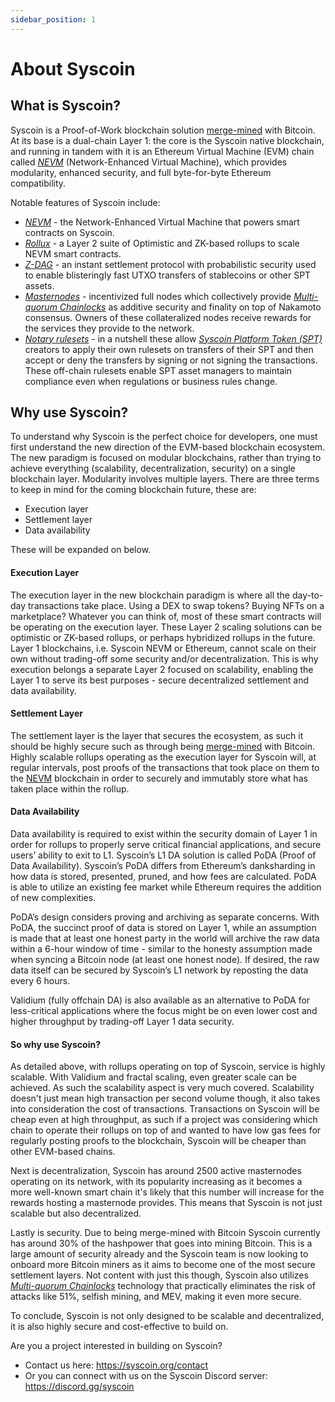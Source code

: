 ```yaml
---
sidebar_position: 1
---
```

# About Syscoin

## What is Syscoin?

Syscoin is a Proof-of-Work blockchain solution [merge-mined](/docs/tech/merged-mining) with Bitcoin. At its base is a dual-chain Layer 1: the core is the Syscoin native blockchain, and running in tandem with it is an Ethereum Virtual Machine (EVM) chain called [*NEVM*](/docs/tech/nevm) (Network-Enhanced Virtual Machine), which provides modularity, enhanced security, and full byte-for-byte Ethereum compatibility.



Notable features of Syscoin include:

- [*NEVM*](/docs/tech/nevm) - the Network-Enhanced Virtual Machine that powers smart contracts on Syscoin.
- [*Rollux*](/docs/tech/rollux) - a Layer 2 suite of Optimistic and ZK-based rollups to scale NEVM smart contracts.
- [*Z-DAG*](/docs/tech/z-dag) - an instant settlement protocol with probabilistic security used to enable blisteringly fast UTXO transfers of stablecoins or other SPT assets.
- [*Masternodes*](/docs/tech/masternodes) - incentivized full nodes which collectively provide [*Multi-quorum Chainlocks*](/docs/tech/chainlocks) as additive security and finality on top of Nakamoto consensus. Owners of these collateralized nodes receive rewards for the services they provide to the network.
- [*Notary rulesets*](/docs/tech/notary) - in a nutshell these allow [*Syscoin Platform Token (SPT)*](/docs/tech/tokens) creators to apply their own rulesets on transfers of their SPT and then accept or deny the transfers by signing or not signing the transactions. These off-chain rulesets enable SPT asset managers to maintain compliance even when regulations or business rules change.

## Why use Syscoin?

To understand why Syscoin is the perfect choice for developers, one must first understand the new direction of the EVM-based blockchain ecosystem. The new paradigm is focused on modular blockchains, rather than trying to achieve everything (scalability, decentralization, security) on a single blockchain layer. Modularity involves multiple layers. There are three terms to keep in mind for the coming blockchain future, these are:

- Execution layer
- Settlement layer
- Data availability

These will be expanded on below.

#### Execution Layer

The execution layer in the new blockchain paradigm is where all the day-to-day transactions take place. Using a DEX to swap tokens? Buying NFTs on a marketplace? Whatever you can think of, most of these smart contracts will be operating on the execution layer. These Layer 2 scaling solutions can be optimistic or ZK-based rollups, or perhaps hybridized rollups in the future. Layer 1 blockchains, i.e. Syscoin NEVM or Ethereum, cannot scale on their own without trading-off some security and/or decentralization. This is why execution belongs a separate Layer 2 focused on scalability, enabling the Layer 1 to serve its best purposes - secure decentralized settlement and data availability.

#### Settlement Layer

The settlement layer is the layer that secures the ecosystem, as such it should be highly secure such as through being [merge-mined](/docs/tech/merged-mining) with Bitcoin. Highly scalable rollups operating as the execution layer for Syscoin will, at regular intervals, post proofs of the transactions that took place on them to the [NEVM](/docs/tech/nevm) blockchain in order to securely and immutably store what has taken place within the rollup.

#### Data Availability

Data availability is required to exist within the security domain of Layer 1 in order for rollups to properly serve critical financial applications, and secure users’ ability to exit to L1. Syscoin’s L1 DA solution is called PoDA (Proof of Data Availability). Syscoin’s PoDA differs from Ethereum’s danksharding in how data is stored, presented, pruned, and how fees are calculated. PoDA is able to utilize an existing fee market while Ethereum requires the addition of new complexities.

PoDA’s design considers proving and archiving as separate concerns. With PoDA, the succinct proof of data is stored on Layer 1, while an assumption is made that at least one honest party in the world will archive the raw data within a 6-hour window of time - similar to the honesty assumption made when syncing a Bitcoin node (at least one honest node). If desired, the raw data itself can be secured by Syscoin’s L1 network by reposting the data every 6 hours.

Validium (fully offchain DA) is also available as an alternative to PoDA for less-critical applications where the focus might be on even lower cost and higher throughput by trading-off Layer 1 data security.



#### So why use Syscoin?

As detailed above, with rollups operating on top of Syscoin, service is highly scalable. With Validium and fractal scaling, even greater scale can be achieved. As such the scalability aspect is very much covered. Scalability doesn't just mean high transaction per second volume though, it also takes into consideration the cost of transactions. Transactions on Syscoin will be cheap even at high throughput, as such if a project was considering which chain to operate their rollups on top of and wanted to have low gas fees for regularly posting proofs to the blockchain, Syscoin will be cheaper than other EVM-based chains.

Next is decentralization, Syscoin has around 2500 active masternodes operating on its network, with its popularity increasing as it becomes a more well-known smart chain it's likely that this number will increase for the rewards hosting a masternode provides. This means that Syscoin is not just scalable but also decentralized.

Lastly is security. Due to being merge-mined with Bitcoin Syscoin currently has around 30% of the hashpower that goes into mining Bitcoin. This is a large amount of security already and the Syscoin team is now looking to onboard more Bitcoin miners as it aims to become one of the most secure settlement layers. Not content with just this though, Syscoin also utilizes [*Multi-quorum Chainlocks*](/docs/tech/chainlocks) technology that practically eliminates the risk of attacks like 51%, selfish mining, and MEV, making it even more secure.

To conclude, Syscoin is not only designed to be scalable and decentralized, it is also highly secure and cost-effective to build on.


Are you a project interested in building on Syscoin?

- Contact us here: https://syscoin.org/contact
- Or you can connect with us on the Syscoin Discord server: https://discord.gg/syscoin

